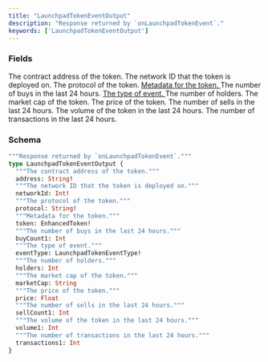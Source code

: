 ```yaml
---
title: "LaunchpadTokenEventOutput"
description: "Response returned by `onLaunchpadTokenEvent`."
keywords: ['LaunchpadTokenEventOutput']
---
```


### Fields

<ResponseField name="address" type="String!" required>
  The contract address of the token.
</ResponseField>

<ResponseField name="networkId" type="Int!" required>
  The network ID that the token is deployed on.
</ResponseField>

<ResponseField name="protocol" type="String!" required>
  The protocol of the token.
</ResponseField>

<a href="/api-reference/types/enhancedtoken">
  <ResponseField name="token" type="EnhancedToken!" required>
    Metadata for the token.
  </ResponseField>
</a>

<ResponseField name="buyCount1" type="Int">
  The number of buys in the last 24 hours.
</ResponseField>

<a href="/api-reference/types/launchpadtokeneventtype">
  <ResponseField name="eventType" type="LaunchpadTokenEventType!" required>
    The type of event.
  </ResponseField>
</a>

<ResponseField name="holders" type="Int">
  The number of holders.
</ResponseField>

<ResponseField name="marketCap" type="String">
  The market cap of the token.
</ResponseField>

<ResponseField name="price" type="Float">
  The price of the token.
</ResponseField>

<ResponseField name="sellCount1" type="Int">
  The number of sells in the last 24 hours.
</ResponseField>

<ResponseField name="volume1" type="Int">
  The volume of the token in the last 24 hours.
</ResponseField>

<ResponseField name="transactions1" type="Int">
  The number of transactions in the last 24 hours.
</ResponseField>

### Schema


```graphql 
"""Response returned by `onLaunchpadTokenEvent`."""
type LaunchpadTokenEventOutput {
  """The contract address of the token."""
  address: String!
  """The network ID that the token is deployed on."""
  networkId: Int!
  """The protocol of the token."""
  protocol: String!
  """Metadata for the token."""
  token: EnhancedToken!
  """The number of buys in the last 24 hours."""
  buyCount1: Int
  """The type of event."""
  eventType: LaunchpadTokenEventType!
  """The number of holders."""
  holders: Int
  """The market cap of the token."""
  marketCap: String
  """The price of the token."""
  price: Float
  """The number of sells in the last 24 hours."""
  sellCount1: Int
  """The volume of the token in the last 24 hours."""
  volume1: Int
  """The number of transactions in the last 24 hours."""
  transactions1: Int
}
```
